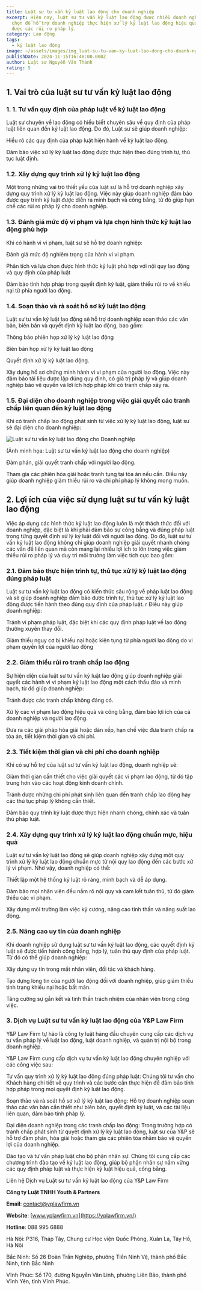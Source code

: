 ```yaml
---
title: Luật sư tư vấn kỷ luật lao động cho doanh nghiệp
excerpt: Hiện nay, luật sư tư vấn kỷ luật lao động được nhiều doanh nghiệp lựa
  chọn để hỗ trợ doanh nghiệp thực hiện xử lý kỷ luật lao động hiệu quả và tránh
  được các rủi ro pháp lý.
category: Lao động
tags:
  - kỷ luật lao động
image: ~/assets/images/img_luat-su-tu-van-ky-luat-lao-dong-cho-doanh-nghiep.jpg
publishDate: 2024-11-15T16:48:00.000Z
author: Luật sư Nguyễn Văn Thành
rating: 5
---
```

## 1. Vai trò của luật sư tư vấn kỷ luật lao động

### 1. 1. Tư vấn quy định của pháp luật về kỷ luật lao động

Luật sư chuyên về lao động có hiểu biết chuyên sâu về quy định của pháp luật liên quan đến kỷ luật lao động. Do đó, Luật sư sẽ giúp doanh nghiệp:

Hiểu rõ các quy định của pháp luật hiện hành về kỷ luật lao động.

Đảm bảo việc xử lý kỷ luật lao động được thực hiện theo đúng trình tự, thủ tục luật định.

### 1.2. Xây dựng quy trình xử lý kỷ luật lao động

Một trong những vai trò thiết yếu của luật sư là hỗ trợ doanh nghiệp xây dựng quy trình xử lý kỷ luật lao động. Việc này giúp doanh nghiệp đảm bảo được quy trình kỷ luật được diễn ra minh bạch và công bằng, từ đó giúp hạn chế các rủi ro pháp lý cho doanh nghiệp.

### 1.3. Đánh giá mức độ vi phạm và lựa chọn hình thức kỷ luật lao động phù hợp

Khi có hành vi vi phạm, luật sư sẽ hỗ trợ doanh nghiệp:

Đánh giá mức độ nghiêm trọng của hành vi vi phạm.

Phân tích và lựa chọn được hình thức kỷ luật phù hợp với nội quy lao động và quy định của pháp luật

Đảm bảo tính hợp pháp  trong quyết định kỷ luật, giảm thiểu rủi ro về khiếu nại từ phía người lao động.

### 1.4. Soạn thảo và rà soát hồ sơ kỷ luật lao động

Luật sư tư vấn kỷ luật lao động sẽ hỗ trợ doanh nghiệp soạn thảo các văn bản, biên bản và quyết định kỷ luật lao động, bao gồm:

Thông báo phiên họp xử  lý kỷ luật lao động

Biên bản họp xử lý kỷ luật lao động

Quyết định xử lý kỷ luật lao động.

Xây dựng hồ sơ chứng minh hành vi vi phạm của người lao động. Việc này đảm bảo tài liệu được lập đúng quy định, có giá trị pháp lý và giúp doanh nghiệp bảo vệ quyền và lợi ích hợp pháp khi có tranh chấp xảy ra. 

### 1.5. Đại diện cho doanh nghiệp trong việc giải quyết các tranh chấp liên quan đến kỷ luật lao động

Khi có tranh chấp lao động phát sinh từ việc xử lý kỷ luật lao động, luật sư sẽ đại diện cho doanh nghiệp:

![Luật sư tư vấn kỷ luật lao động cho Doanh nghiệp](~/assets/images/luat-su-tu-van-ky-luat-lao-dong-cho-doanh-nghiep.jpg "Luật sư tư vấn kỷ luật lao động cho Doanh nghiệp")

(Ảnh minh họa: Luật sư tư vấn kỷ luật lao động cho doanh nghiệp)

Đàm phán, giải quyết tranh chấp với người lao động.

Tham gia các phiên hòa giải hoặc tranh tụng tại tòa án nếu cần. Điều này giúp doanh nghiệp giảm thiểu rủi ro và chi phí pháp lý không mong muốn.

## 2. Lợi ích của việc sử dụng luật sư tư vấn kỷ luật lao động

Việc áp dụng các hình thức kỷ luật lao động luôn là một thách thức đối với doanh nghiệp, đặc biệt là khi phải đảm bảo sự công bằng và đúng pháp luật trong từng quyết định xử lý kỷ luật đối với người lao động. Do đó, luật sư tư vấn kỷ luật lao động không chỉ giúp doanh nghiệp giải quyết nhanh chóng các vấn đề liên quan mà còn mang lại nhiều lợi ích to lớn trong việc giảm thiểu rủi ro pháp lý và duy trì môi trường làm việc tích cực bao gồm: 

### 2.1. Đảm bảo thực hiện trình tự, thủ tục xử lý kỷ luật lao động đúng pháp luật

Luật sư tư vấn kỷ luật lao động có kiến thức sâu rộng về pháp luật lao động và sẽ giúp doanh nghiệp đảm bảo được trình tự, thủ tục xử lý kỷ luật lao động được tiến hành theo đúng quy định của pháp luật. r Điều này giúp doanh nghiệp:

Tránh vi phạm pháp luật, đặc biệt khi các quy định pháp luật về lao động thường xuyên thay đổi.

Giảm thiểu nguy cơ bị khiếu nại hoặc kiện tụng từ phía người lao động do vi phạm quyền lợi của người lao động

### 2.2. Giảm thiểu rủi ro tranh chấp lao động

Sự hiện diện của luật sư tư vấn kỷ luật lao động giúp doanh nghiệp giải quyết các hành vi vi phạm kỷ luật lao động một cách thấu đáo và minh bạch, từ đó giúp doanh nghiệp:

Tránh được các tranh chấp không đáng có.

Xử lý các vi phạm lao động hiệu quả và công bằng, đảm bảo lợi ích của cả doanh nghiệp và người lao động.

Đưa ra các giải pháp hòa giải hoặc dàn xếp, hạn chế việc đưa tranh chấp ra tòa án, tiết kiệm thời gian và chi phí.

### 2.3. Tiết kiệm thời gian và chi phí cho doanh nghiệp

Khi có sự hỗ trợ của luật sư tư vấn kỷ luật lao động, doanh nghiệp sẽ:

Giảm thời gian cần thiết cho việc giải quyết các vi phạm lao động, từ đó tập trung hơn vào các hoạt động kinh doanh chính.

Tránh được những chi phí phát sinh liên quan đến tranh chấp lao động hay các thủ tục pháp lý không cần thiết.

Đảm bảo quy trình kỷ luật được thực hiện nhanh chóng, chính xác và tuân thủ pháp luật.

### 2.4. Xây dựng quy trình xử lý kỷ luật lao động chuẩn mực, hiệu quả

Luật sư tư vấn kỷ luật lao động sẽ giúp doanh nghiệp xây dựng một quy trình xử lý kỷ luật lao động chuẩn mực từ nội quy lao động đến các bước xử lý vi phạm. Nhờ vậy, doanh nghiệp có thể:

Thiết lập một hệ thống kỷ luật rõ ràng, minh bạch và dễ áp dụng.

Đảm bảo mọi nhân viên đều nắm rõ nội quy và cam kết tuân thủ, từ đó giảm thiểu các vi phạm.

Xây dựng môi trường làm việc kỷ cương, nâng cao tinh thần và năng suất lao động.

### 2.5. Nâng cao uy tín của doanh nghiệp

Khi doanh nghiệp sử dụng luật sư tư vấn kỷ luật lao động, các quyết định kỷ luật sẽ được tiến hành công bằng, hợp lý, tuân thủ quy định của pháp luật. Từ đó có thể giúp doanh nghiệp:

Xây dựng uy tín  trong mắt nhân viên, đối tác và khách hàng.

Tạo dựng lòng tin của người lao động đối với doanh nghiệp, giúp giảm thiểu tình trạng khiếu nại hoặc bất mãn.

Tăng cường sự gắn kết và tinh thần trách nhiệm của nhân viên trong công việc.

### 3. Dịch vụ Luật sư tư vấn kỷ luật lao động của Y&P Law Firm

Y&P Law Firm tự hào là công ty luật hàng đầu chuyên cung cấp các dịch vụ tư vấn pháp lý về luật lao động, luật doanh nghiệp, và quản trị nội bộ trong doanh nghiệp. 

Y&P Law Firm cung cấp dịch vụ tư vấn kỷ luật lao động chuyên nghiệp với các công việc sau:

Tư vấn quy trình xử lý kỷ luật lao động đúng pháp luật: Chúng tôi tư vấn cho Khách hàng chi tiết về quy trình và các bước cần thực hiện để đảm bảo tính hợp pháp trong mọi quyết định kỷ luật lao động.

Soạn thảo và rà soát hồ sơ xử lý kỷ luật lao động: Hỗ trợ doanh nghiệp soạn thảo các văn bản cần thiết như biên bản, quyết định kỷ luật, và các tài liệu liên quan, đảm bảo tính pháp lý.

Đại diện doanh nghiệp trong các tranh chấp lao động: Trong trường hợp có tranh chấp phát sinh từ quyết định xử lý kỷ luật lao động, luật sư của Y&P sẽ hỗ trợ đàm phán, hòa giải hoặc tham gia các phiên tòa nhằm bảo vệ quyền lợi của doanh nghiệp.

Đào tạo và tư vấn pháp luật cho bộ phận nhân sự: Chúng tôi cung cấp các chương trình đào tạo về kỷ luật lao động, giúp bộ phận nhân sự nắm vững các quy định pháp luật và thực hiện kỷ luật hiệu quả, công bằng.

Liên hệ Dịch vụ Luật sư tư vấn kỷ luật lao động của Y&P Law Firm

**Công ty Luật TNHH Youth & Partners**

**Email**: contact@yplawfirm.vn

**Website**: [www.yplawfirm.vn](https://yplawfirm.vn/)

**Hotline**: 088 995 6888

Hà Nội: P316, Tháp Tây, Chung cư Học viện Quốc Phòng, Xuân La, Tây Hồ, Hà Nội

Bắc Ninh: Số 26 Đoàn Trần Nghiệp, phường Tiền Ninh Vệ, thành phố Bắc Ninh, tỉnh Bắc Ninh

Vĩnh Phúc: Số 170, đường Nguyễn Văn Linh, phường Liên Bảo, thành phố Vĩnh Yên, tỉnh Vĩnh Phúc.
